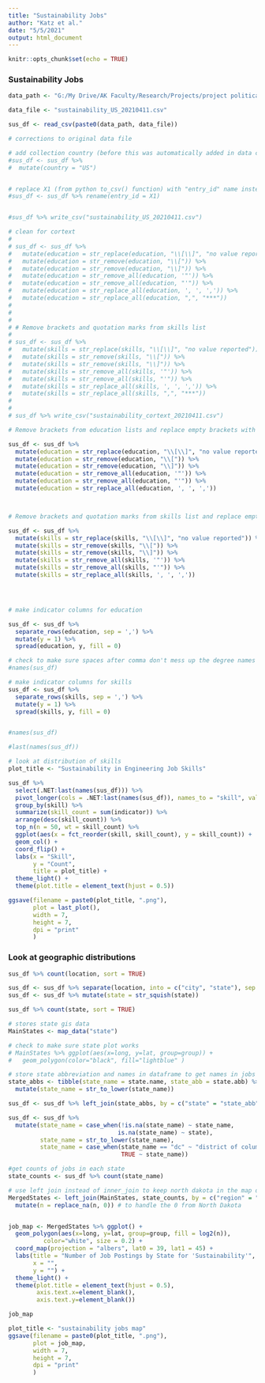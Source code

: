 ```yaml
---
title: "Sustainability Jobs"
author: "Katz et al."
date: "5/5/2021"
output: html_document
---
```


```r
knitr::opts_chunk$set(echo = TRUE)
```



### Sustainability Jobs


```r
data_path <- "G:/My Drive/AK Faculty/Research/Projects/project political economy of engineering education/project engineering jobs/"

data_file <- "sustainability_US_20210411.csv"

sus_df <- read_csv(paste0(data_path, data_file))
```


```r
# corrections to original data file

# add collection country (before this was automatically added in data collection)
#sus_df <- sus_df %>% 
#  mutate(country = "US")


# replace X1 (from python to_csv() function) with "entry_id" name instead
#sus_df <- sus_df %>% rename(entry_id = X1)


#sus_df %>% write_csv("sustainability_US_20210411.csv")

```



```r

# clean for cortext
# 
# sus_df <- sus_df %>% 
#   mutate(education = str_replace(education, "\\[\\]", "no value reported")) %>% 
#   mutate(education = str_remove(education, "\\[")) %>% 
#   mutate(education = str_remove(education, "\\]")) %>% 
#   mutate(education = str_remove_all(education, '"')) %>% 
#   mutate(education = str_remove_all(education, "'")) %>% 
#   mutate(education = str_replace_all(education, ', ', ',')) %>% 
#   mutate(education = str_replace_all(education, ",", "***")) 
# 
# 
# 
# # Remove brackets and quotation marks from skills list
# 
# sus_df <- sus_df %>% 
#   mutate(skills = str_replace(skills, "\\[\\]", "no value reported")) %>% 
#   mutate(skills = str_remove(skills, "\\[")) %>% 
#   mutate(skills = str_remove(skills, "\\]")) %>% 
#   mutate(skills = str_remove_all(skills, '"')) %>% 
#   mutate(skills = str_remove_all(skills, "'")) %>% 
#   mutate(skills = str_replace_all(skills, ', ', ',')) %>% 
#   mutate(skills = str_replace_all(skills, ",", "***")) 
# 
# 
# sus_df %>% write_csv("sustainability_cortext_20210411.csv")

```





```r

# Remove brackets from education lists and replace empty brackets with "no value reported"

sus_df <- sus_df %>% 
  mutate(education = str_replace(education, "\\[\\]", "no value reported")) %>% 
  mutate(education = str_remove(education, "\\[")) %>% 
  mutate(education = str_remove(education, "\\]")) %>% 
  mutate(education = str_remove_all(education, '"')) %>% 
  mutate(education = str_remove_all(education, "'")) %>% 
  mutate(education = str_replace_all(education, ', ', ','))



# Remove brackets and quotation marks from skills list and replace empty brackets with "no value reported"

sus_df <- sus_df %>% 
  mutate(skills = str_replace(skills, "\\[\\]", "no value reported")) %>% 
  mutate(skills = str_remove(skills, "\\[")) %>% 
  mutate(skills = str_remove(skills, "\\]")) %>% 
  mutate(skills = str_remove_all(skills, '"')) %>% 
  mutate(skills = str_remove_all(skills, "'")) %>% 
  mutate(skills = str_replace_all(skills, ', ', ','))





```




```r
# make indicator columns for education

sus_df <- sus_df %>% 
  separate_rows(education, sep = ',') %>% 
  mutate(y = 1) %>% 
  spread(education, y, fill = 0)

# check to make sure spaces after comma don't mess up the degree names
#names(sus_df)

```







```r
# make indicator columns for skills
sus_df <- sus_df %>% 
  separate_rows(skills, sep = ',') %>% 
  mutate(y = 1) %>% 
  spread(skills, y, fill = 0)


#names(sus_df)

#last(names(sus_df))
```



```r

# look at distribution of skills
plot_title <- "Sustainability in Engineering Job Skills"

sus_df %>% 
  select(.NET:last(names(sus_df))) %>% 
  pivot_longer(cols = .NET:last(names(sus_df)), names_to = "skill", values_to = "indicator") %>% 
  group_by(skill) %>% 
  summarize(skill_count = sum(indicator)) %>% 
  arrange(desc(skill_count)) %>% 
  top_n(n = 50, wt = skill_count) %>% 
  ggplot(aes(x = fct_reorder(skill, skill_count), y = skill_count)) +
  geom_col() +
  coord_flip() +
  labs(x = "Skill",
       y = "Count",
       title = plot_title) +
  theme_light() +
  theme(plot.title = element_text(hjust = 0.5))

ggsave(filename = paste0(plot_title, ".png"),
       plot = last_plot(),
       width = 7,
       height = 7,
       dpi = "print"
       )

```






### Look at geographic distributions


```r
sus_df %>% count(location, sort = TRUE)

sus_df <- sus_df %>% separate(location, into = c("city", "state"), sep = ",", fill = "left", remove = FALSE)
sus_df <- sus_df %>% mutate(state = str_squish(state))

sus_df %>% count(state, sort = TRUE)


```





```r
# stores state gis data
MainStates <- map_data("state")

# check to make sure state plot works
# MainStates %>% ggplot(aes(x=long, y=lat, group=group)) +
#   geom_polygon(color="black", fill="lightblue" )

# store state abbreviation and names in dataframe to get names in jobs dataframe
state_abbs <- tibble(state_name = state.name, state_abb = state.abb) %>% 
  mutate(state_name = str_to_lower(state_name))

sus_df <- sus_df %>% left_join(state_abbs, by = c("state" = "state_abb"))

sus_df <- sus_df %>% 
  mutate(state_name = case_when(!is.na(state_name) ~ state_name,
                               is.na(state_name) ~ state),
         state_name = str_to_lower(state_name),
         state_name = case_when(state_name == "dc" ~ "district of columbia",
                                TRUE ~ state_name))

#get counts of jobs in each state
state_counts <- sus_df %>% count(state_name) 

# use left join instead of inner_join to keep north dakota in the map data set
MergedStates <- left_join(MainStates, state_counts, by = c("region" = "state_name")) %>% 
  mutate(n = replace_na(n, 0)) # to handle the 0 from North Dakota


job_map <- MergedStates %>% ggplot() + 
  geom_polygon(aes(x=long, y=lat, group=group, fill = log2(n)), 
          color="white", size = 0.2) +
  coord_map(projection = "albers", lat0 = 39, lat1 = 45) +
  labs(title = "Number of Job Postings by State for 'Sustainability'",
       x = "",
       y = "") +
  theme_light() +
  theme(plot.title = element_text(hjust = 0.5),
        axis.text.x=element_blank(),
        axis.text.y=element_blank())

job_map

plot_title <- "sustainability jobs map"
ggsave(filename = paste0(plot_title, ".png"),
       plot = job_map,
       width = 7,
       height = 7,
       dpi = "print"
       )

```




